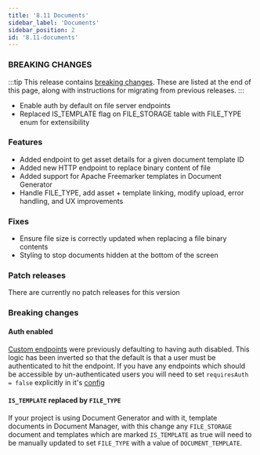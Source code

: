 ```yaml
---
title: '8.11 Documents'
sidebar_label: 'Documents'
sidebar_position: 2
id: '8.11-documents'
---
```


### BREAKING CHANGES

:::tip
This release contains [breaking changes](#breaking-changes). These are listed at the end of this page, along with instructions for migrating from previous releases.
:::

* Enable auth by default on file server endpoints 
* Replaced IS_TEMPLATE flag on FILE_STORAGE table with FILE_TYPE enum for extensibility 

### Features

* Added endpoint to get asset details for a given document template ID 
* Added new HTTP endpoint to replace binary content of file 
* Added support for Apache Freemarker templates in Document Generator 
* Handle FILE_TYPE, add asset + template linking, modify upload, error handling, and UX improvements 

### Fixes

* Ensure file size is correctly updated when replacing a file binary contents 
* Styling to stop documents hidden at the bottom of the screen 

### Patch releases

There are currently no patch releases for this version

### Breaking changes

#### Auth enabled

[Custom endpoints](/develop/server-capabilities/integrations/custom-endpoints/) were previously defaulting to having auth disabled. This logic has been inverted so that the default is that a user must be authenticated to hit the endpoint. If you have any endpoints which should be accessible by un-authenticated users you will need to set `requiresAuth = false` explicitly in it's [config](/develop/server-capabilities/integrations/custom-endpoints/#config)

#### `IS_TEMPLATE` replaced by `FILE_TYPE`

If your project is using Document Generator and with it, template documents in Document Manager, with this change any `FILE_STORAGE` document and templates which are marked `IS_TEMPLATE` as true will need to be manually updated to set `FILE_TYPE` with a value of `DOCUMENT_TEMPLATE`. 